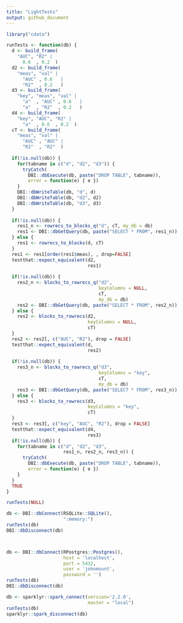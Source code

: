 ```yaml
---
title: "LightTests"
output: github_document
---
```


```r
library("cdata")

runTests <- function(db) {
  d <- build_frame(
    "AUC", "R2" |
      0.6  , 0.2  )
  d2 <- build_frame(
    "meas", "val" |
      "AUC" , 0.6   |
      "R2"  , 0.2   )
  d3 <- build_frame(
    "key", "meas", "val" |
      "a"  , "AUC" , 0.6   |
      "a"  , "R2"  , 0.2   )
  d4 <- build_frame(
    "key", "AUC", "R2" |
      "a"  , 0.6  , 0.2  )
  cT <- build_frame(
    "meas", "val" |
      "AUC" , "AUC" |
      "R2"  , "R2"  )
  
  if(!is.null(db)) {
    for(tabname in c("d", "d2", "d3")) {
      tryCatch(
        DBI::dbExecute(db, paste("DROP TABLE", tabname)),
        error = function(e) { e })
    }
    DBI::dbWriteTable(db, "d", d)
    DBI::dbWriteTable(db, "d2", d2)
    DBI::dbWriteTable(db, "d3", d3)
  }
  
  if(!is.null(db)) {
    res1_n <- rowrecs_to_blocks_q("d", cT, my_db = db)
    res1 <- DBI::dbGetQuery(db, paste("SELECT * FROM", res1_n))
  } else {
    res1 <- rowrecs_to_blocks(d, cT)
  }
  res1 <- res1[order(res1$meas), , drop=FALSE]
  testthat::expect_equivalent(d2,
                              res1)
  
  if(!is.null(db)) {
    res2_n <- blocks_to_rowrecs_q("d2",
                                  keyColumns = NULL,
                                  cT,
                                  my_db = db)
    res2 <- DBI::dbGetQuery(db, paste("SELECT * FROM", res2_n))
  } else {
    res2 <- blocks_to_rowrecs(d2,
                              keyColumns = NULL,
                              cT)
  }
  res2 <- res2[, c("AUC", "R2"), drop = FALSE]
  testthat::expect_equivalent(d,
                              res2)
  
  if(!is.null(db)) {
    res3_n <- blocks_to_rowrecs_q("d3",
                                  keyColumns = "key",
                                  cT,
                                  my_db = db)
    res3 <- DBI::dbGetQuery(db, paste("SELECT * FROM", res3_n))
  } else {
    res3 <- blocks_to_rowrecs(d3,
                              keyColumns = "key",
                              cT)
  }
  res3 <- res3[, c("key", "AUC", "R2"), drop = FALSE]
  testthat::expect_equivalent(d4,
                              res3)
  if(!is.null(db)) {
    for(tabname in c("d", "d2", "d3",
                     res1_n, res2_n, res3_n)) {
      tryCatch(
        DBI::dbExecute(db, paste("DROP TABLE", tabname)),
        error = function(e) { e })
    }
  }
  TRUE
}

runTests(NULL)

db <- DBI::dbConnect(RSQLite::SQLite(), 
                     ":memory:")
runTests(db)
DBI::dbDisconnect(db)



db <- DBI::dbConnect(RPostgres::Postgres(),
                     host = 'localhost',
                     port = 5432,
                     user = 'johnmount',
                     password = '')
runTests(db)
DBI::dbDisconnect(db)

db <- sparklyr::spark_connect(version='2.2.0', 
                              master = "local")
runTests(db)
sparklyr::spark_disconnect(db)
```
